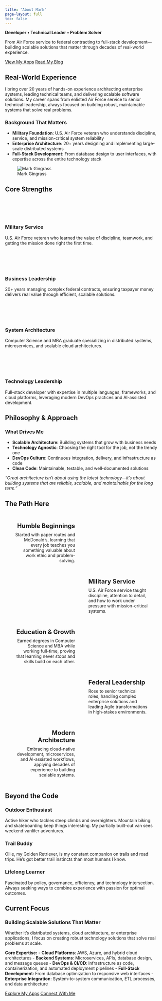 ```yaml
---
title: "About Mark"
page-layout: full
toc: false
---
```


::: {.hero}
::: {.hero-content}
**Developer • Technical Leader • Problem Solver**

From Air Force service to federal contracting to full-stack development—building scalable solutions that matter through decades of real-world experience.

[View My Apps](/apps/){.btn .btn-primary} [Read My Blog](/posts.html){.btn .btn-secondary}
:::
:::

::: {.container}
<div class="row mt-12">
<div class="col-md-6">

## Real-World Experience

I bring over 20 years of hands-on experience architecting enterprise systems, leading technical teams, and delivering scalable software solutions. My career spans from enlisted Air Force service to senior technical leadership, always focused on building robust, maintainable systems that solve real problems.

### Background That Matters
- **Military Foundation**: U.S. Air Force veteran who understands discipline, service, and mission-critical system reliability
- **Enterprise Architecture**: 20+ years designing and implementing large-scale distributed systems
- **Full-Stack Development**: From database design to user interfaces, with expertise across the entire technology stack

</div>
<div class="col-md-6">

![Mark Gingrass](images/markandollie1.webp){.img-fluid .rounded-xl .shadow-lg}

</div>
</div>

## Core Strengths

::: {.app-showcase}
::: {.app-card}
<div class="experience-icon">
<i class="bi bi-shield-fill-check"></i>
</div>

### Military Service
U.S. Air Force veteran who learned the value of discipline, teamwork, and getting the mission done right the first time.
:::

::: {.app-card}
<div class="experience-icon">
<i class="bi bi-graph-up"></i>
</div>

### Business Leadership
20+ years managing complex federal contracts, ensuring taxpayer money delivers real value through efficient, scalable solutions.
:::

::: {.app-card}
<div class="experience-icon">
<i class="bi bi-lightbulb"></i>
</div>

### System Architecture
Computer Science and MBA graduate specializing in distributed systems, microservices, and scalable cloud architectures.
:::

::: {.app-card}
<div class="experience-icon">
<i class="bi bi-people"></i>
</div>

### Technology Leadership
Full-stack developer with expertise in multiple languages, frameworks, and cloud platforms, leveraging modern DevOps practices and AI-assisted development.
:::
:::

## Philosophy & Approach

<div class="row mt-12">
<div class="col-md-6">

### What Drives Me
- **Scalable Architecture**: Building systems that grow with business needs
- **Technology Agnostic**: Choosing the right tool for the job, not the trendy one
- **DevOps Culture**: Continuous integration, delivery, and infrastructure as code
- **Clean Code**: Maintainable, testable, and well-documented solutions

</div>
<div class="col-md-6">

::: {.card}
*"Great architecture isn't about using the latest technology—it's about building systems that are reliable, scalable, and maintainable for the long term."*
:::

</div>
</div>

## The Path Here

<div class="timeline">
<div class="timeline-item">
<div class="timeline-marker"></div>
<div class="timeline-content">

### **Humble Beginnings**
Started with paper routes and McDonald's, learning that every job teaches you something valuable about work ethic and problem-solving.

</div>
</div>

<div class="timeline-item">
<div class="timeline-marker"></div>
<div class="timeline-content">

### **Military Service**
U.S. Air Force service taught discipline, attention to detail, and how to work under pressure with mission-critical systems.

</div>
</div>

<div class="timeline-item">
<div class="timeline-marker"></div>
<div class="timeline-content">

### **Education & Growth**
Earned degrees in Computer Science and MBA while working full-time, proving that learning never stops and skills build on each other.

</div>
</div>

<div class="timeline-item">
<div class="timeline-marker"></div>
<div class="timeline-content">

### **Federal Leadership**
Rose to senior technical roles, handling complex enterprise solutions and leading Agile transformations in high-stakes environments.

</div>
</div>

<div class="timeline-item">
<div class="timeline-marker"></div>
<div class="timeline-content">

### **Modern Architecture**
Embracing cloud-native development, microservices, and AI-assisted workflows, applying decades of experience to building scalable systems.

</div>
</div>
</div>

## Beyond the Code

<div class="row mt-12">
<div class="col-md-4">

### **Outdoor Enthusiast**
Active hiker who tackles steep climbs and overnighters. Mountain biking and skateboarding keep things interesting. My partially built-out van sees weekend vanlifer adventures.

</div>
<div class="col-md-4">

### **Trail Buddy**
Ollie, my Golden Retriever, is my constant companion on trails and road trips. He's got better trail instincts than most humans I know.

</div>
<div class="col-md-4">

### **Lifelong Learner**
Fascinated by policy, governance, efficiency, and technology intersection. Always seeking ways to combine experience with passion for optimal outcomes.

</div>
</div>

## Current Focus

::: {.card .card-featured .mb-8}
### Building Scalable Solutions That Matter

Whether it's distributed systems, cloud architecture, or enterprise applications, I focus on creating robust technology solutions that solve real problems at scale.

**Core Expertise:**
- **Cloud Platforms**: AWS, Azure, and hybrid cloud architectures
- **Backend Systems**: Microservices, APIs, database design, and message queues
- **DevOps & CI/CD**: Infrastructure as code, containerization, and automated deployment pipelines
- **Full-Stack Development**: From database optimization to responsive web interfaces
- **Enterprise Integration**: System-to-system communication, ETL processes, and data architecture

[Explore My Apps](/apps/){.btn .btn-primary} [Connect With Me](/contact.html){.btn .btn-secondary}
:::

:::

<style>
/* Timeline Styles */
.timeline {
  position: relative;
  max-width: 800px;
  margin: 3rem auto;
  padding: 0 2rem;
}

.timeline::before {
  content: '';
  position: absolute;
  left: 50%;
  top: 0;
  bottom: 0;
  width: 2px;
  background: var(--accent-color);
  transform: translateX(-50%);
}

.timeline-item {
  position: relative;
  margin-bottom: 3rem;
}

.timeline-item:nth-child(odd) .timeline-content {
  margin-right: 55%;
  text-align: right;
}

.timeline-item:nth-child(even) .timeline-content {
  margin-left: 55%;
}

.timeline-marker {
  position: absolute;
  left: 50%;
  top: 0;
  width: 20px;
  height: 20px;
  background: var(--accent-color);
  border-radius: 50%;
  transform: translateX(-50%);
  border: 4px solid var(--bg-primary);
  box-shadow: 0 0 0 4px var(--accent-color);
  z-index: 1;
}

.timeline-content h3 {
  font-size: 1.25rem;
  margin-bottom: 0.5rem;
  color: var(--text-primary);
}

.timeline-content p {
  color: var(--text-secondary);
  margin: 0;
}

/* Experience Icons */
.experience-icon {
  width: 60px;
  height: 60px;
  background: linear-gradient(135deg, var(--accent-color) 0%, var(--accent-hover) 100%);
  border-radius: 12px;
  display: flex;
  align-items: center;
  justify-content: center;
  margin: 0 auto 1.5rem;
  font-size: 1.5rem;
  color: white;
}

/* Responsive Timeline */
@media (max-width: 768px) {
  .timeline::before {
    left: 30px;
  }
  
  .timeline-item .timeline-content {
    margin-left: 60px !important;
    margin-right: 0 !important;
    text-align: left !important;
  }
  
  .timeline-marker {
    left: 30px;
  }
}
</style>
